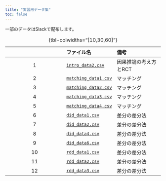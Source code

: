 ```yaml
---
title: "実習用データ集"
toc: false
---
```


一部のデータはSlackで配布します。

||ファイル名|備考|
|:---:|:---|:---|
|1|<a href = "data/intro_data2.csv" download>`intro_data2.csv`</a>|因果推論の考え方とRCT|
|2|<a href = "data/matching_data1.csv" download>`matching_data1.csv`</a>|マッチング|
|3|<a href = "data/matching_data2.csv" download>`matching_data2.csv`</a>|マッチング|
|4|<a href = "data/matching_data3.csv" download>`matching_data3.csv`</a>|マッチング|
|5|<a href = "data/matching_data4.csv" download>`matching_data4.csv`</a>|マッチング|
|6|<a href = "data/did_data1.csv" download>`did_data1.csv`</a>|差分の差分法|
|7|<a href = "data/did_data2.csv" download>`did_data2.csv`</a>|差分の差分法|
|8|<a href = "data/did_data4.csv" download>`did_data4.csv`</a>|差分の差分法|
|9|<a href = "data/did_data6.csv" download>`did_data6.csv`</a>|差分の差分法|
|10|<a href = "data/rdd_data1.csv" download>`rdd_data1.csv`</a>|差分の差分法|
|11|<a href = "data/rdd_data2.csv" download>`rdd_data2.csv`</a>|差分の差分法|
|12|<a href = "data/rdd_data3.csv" download>`rdd_data3.csv`</a>|差分の差分法|

: {tbl-colwidths="[10,30,60]"}

<!---

## データの利用 (NIIオンライン分析システムを利用する場合)

1. 以下のリストからデータのファイル名をクリックし、PCにダウンロード&保存する。
2. NIIオンライン分析システムのプロジェクト・フォルダー内に`Data`という名の新しいフォルダーを作成する。
3. `Data`フォルダーにダウンロードしたデータをアップロードする。
   * プロジェクト・フォルダー直に入れても良いが、データ読み込みの際、パスを適宜修正すること。

## データ一覧

||ファイル名|備考|
|:---:|:---|:---|
|1|<a href = "materials/Data/Pref_Vote.csv" download>`Pref_Vote.csv`</a>|第3回講義で使用|
|2|<a href = "materials/Data/BuildingData.csv" download>`BuildingData.csv`</a>|第8回講義で使用|
|3|<a href = "materials/Data/Micro09.csv" download>`Micro09.csv`</a>|第9・10・13・14回講義で使用|
|4|<a href = "materials/Data/Micro11.csv" download>`Micro11.csv`</a>|第11回講義で使用|
|5|<a href = "materials/Data/Micro14.csv" download>`Micro14.csv`</a>|第14回講義で使用|

: {tbl-colwidths="[10,30,60]"}

## データ説明

### `Pref_Vote.csv`

|変数名|説明|詳細|
|:---|:---|:---|
|`ID`     |都道府県のID||
|`Pref`   |都道府県名||
|`Zaisei` |財政力指数|2020年|
|`Young`  |30歳未満人口の割合|2020年 (%)|
|`Older`  |65歳以上人口の割合|2020年 (%)|
|`Jimin`  |自民党の得票率|2019参院選比例区; (%)|
|`Rikken` |立憲民主党の得票率|2019参院選比例区; (%)|
|`Kokumin`|国民民主党の得票率|2019参院選比例区; (%)|
|`Komei`  |公明党の得票率|2019参院選比例区; (%)|
|`Ishin`  |維新の得票率|2019参院選比例区; (%)|
|`Kyosan` |共産党の得票率|2019参院選比例区; (%)|
|`Shamin` |社民党の得票率|2019参院選比例区; (%)|
|`Reiwa`  |れいわ新選組の得票率|2019参院選比例区; (%)|
|`NHK`    |NHKから国民を守る党の得票率|2019参院選比例区; (%)|
|`Region2`|地域区分|1 = 東日本; 2 = 西日本|
|`Region6`|地域区分|1 = 北海道・東北; 2 = 関東; 3 = 中部・北陸; 4 = 近畿; 5 = 中国・四国; 6 = 九州・沖縄|

: {tbl-colwidths="[15,40,45]"}
--->